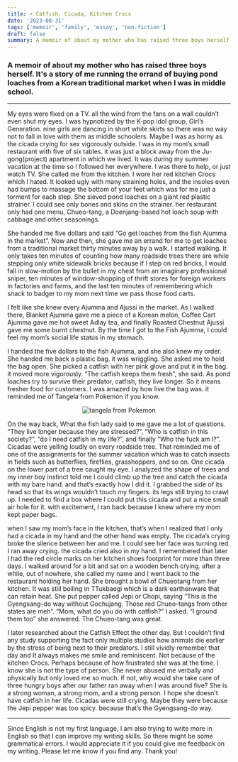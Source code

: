 ```yaml
---
title: ☀️ Catfish, Cicada, Kitchen Crocs
date: '2023-08-31'
tags: ['memoir', 'family', 'essay', 'non-fiction']
draft: false
summary: A memoir of about my mother who has raised three boys herself. It's a story of me running the errand of buying pond loaches from a Korean traditional market when I was in middle school.
---
```


### A memoir of about my mother who has raised three boys herself. It's a story of me running the errand of buying pond loaches from a Korean traditional market when I was in middle school.

---

My eyes were fixed on a TV. all the wind from the fans on a wall couldn’t even shut my eyes. I was hypnotized by the K-pop idol group, Girl’s Generation. nine girls are dancing in short white skirts so there was no way not to fall in love with them as middle schoolers. Maybe I was as horny as the cicada crying for sex vigorously outside. I was in my mom’s small restaurant with five of six tables. it was just a block away from the Ju-gong(project) apartment in which we lived. It was during my summer vacation at the time so I followed her everywhere. I was there to help, or just watch TV. She called me from the kitchen. I wore her red kitchen Crocs which I hated. It looked ugly with many straining holes, and the insoles even had bumps to massage the bottom of your feet which was for me just a torment for each step. She sieved pond loaches on a giant red plastic strainer. I could see only bones and skins on the strainer. her restaurant only had one menu, Chueo-tang, a Doenjang-based hot loach soup with cabbage and other seasonings.

She handed me five dollars and said “Go get loaches from the fish Ajumma in the market”. Now and then, she gave me an errand for me to get loaches from a traditional market thirty minutes away by a walk. I started walking. It only takes ten minutes of counting how many roadside trees there are while stepping only white sidewalk bricks because if I step on red bricks, I would fall in slow-motion by the bullet in my chest from an imaginary professional sniper, ten minutes of window-shopping of thrift stores for foreign workers in factories and farms, and the last ten minutes of remembering which snack to badger to my mom next time we pass those food carts.

I felt like she knew every Ajumma and Ajussi in the market. As I walked there, Blanket Ajumma gave me a piece of a Korean melon, Coffee Cart Ajumma gave me hot sweet Adlay tea, and finally Roasted Chestnut Ajussi gave me some burnt chestnut. By the time I got to the Fish Ajumma, I could feel my mom’s social life status in my stomach.

I handed the five dollars to the fish Ajumma, and she also knew my order. She handed me back a plastic bag. it was wriggling. She asked me to hold the bag open. She picked a catfish with her pink glove and put it in the bag. it moved more vigorously. “The catfish keeps them fresh”, she said. As pond loaches try to survive their predator, catfish, they live longer. So it means fresher food for customers. I was amazed by how live the bag was. it reminded me of Tangela from Pokemon if you know.
<p align="center">
<img src="/static/images/blog/tangela.png" alt="tangela from Pokemon"  />
</p>
On the way back, What the fish lady said to me gave me a lot of questions. “They live longer because they are stressed?”, “Who is catfish in this society?”, “do I need catfish in my life?”, and finally “Who the fuck am I?”. Cicadas were yelling loudly on every roadside tree. That reminded me of one of the assignments for the summer vacation which was to catch insects in fields such as butterflies, fireflies, grasshoppers, and so on. One cicada on the lower part of a tree caught my eye. I analyzed the shape of trees and my inner boy instinct told me I could climb up the tree and catch the cicada with my bare hand. and that’s exactly how I did it. I grabbed the side of its head so that its wings wouldn’t touch my fingers. its legs still trying to crawl up. I needed to find a box where I could put this cicada and put a nice small air hole for it. with excitement, I ran back because I knew where my mom kept paper bags.

when I saw my mom’s face in the kitchen, that’s when I realized that I only had a cicada in my hand and the other hand was empty. The cicada’s crying broke the silence between her and me. I could see her face was turning red. I ran away crying. the cicada cried also in my hand. I remembered that later I had the red circle marks on her kitchen shoes footprint for more than three days. I walked around for a bit and sat on a wooden bench crying. after a while, out of nowhere, she called my name and I went back to the restaurant holding her hand. She brought a bowl of Chueotang from her kitchen. It was still boiling in TTukbaegi which is a dark earthenware that can retain heat. She put pepper called Jepi or Chopi, saying “This is the Gyengsang-do way without Gochujang. Those red Chueo-tangs from other states are meh”. “Mom, what do you do with catfish?” I asked. “I ground them too” she answered. The Chueo-tang was great.

I later researched about the Catfish Effect the other day. But I couldn’t find any study supporting the fact only multiple studies how animals die earlier by the stress of being next to their predators. I still vividly remember that day and It always makes me smile and reminiscent. Not because of the kitchen Crocs. Perhaps because of how frustrated she was at the time. I know she is not the type of person. She never abused me verbally and physically but only loved me so much. if not, why would she take care of three hungry boys after our father ran away when I was around five? She is a strong woman, a strong mom, and a strong person. I hope she doesn’t have catfish in her life. Cicadas were still crying. Maybe they were because the Jepi pepper was too spicy. because that’s the Gyengsang-do way.

---
Since English is not my first language, I am also trying to write more in English so that I can improve my writing skills. So there might be some grammatical errors. I would appreciate it if you could give me feedback on my writing.  Please let me know if you find any. Thank you!